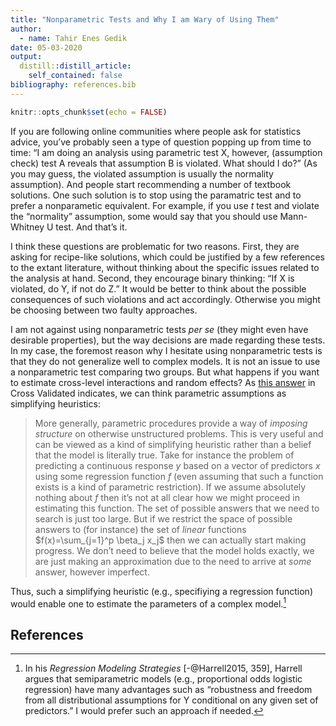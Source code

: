 ```yaml
---
title: "Nonparametric Tests and Why I am Wary of Using Them"
author:
  - name: Tahir Enes Gedik
date: 05-03-2020
output:
  distill::distill_article:
    self_contained: false
bibliography: references.bib
---
```



```r
knitr::opts_chunk$set(echo = FALSE)
```

If you are following online communities where people ask for statistics advice, you've probably seen a type of question popping up from time to time: "I am doing an analysis using parametric test X, however, (assumption check) test A reveals that assumption B is violated. What should I do?" (As you may guess, the violated assumption is usually the normality assumption). And people start recommending a number of textbook solutions. One such solution is to stop using the paramatric test and to prefer a nonparametic equivalent. For example, if you use $t$ test and violate the "normality" assumption, some would say that you should use Mann-Whitney U test. And that's it. 

I think these questions are problematic for two reasons. First, they are asking for recipe-like solutions, which could be justified by a few references to the extant literature, without thinking about the specific issues related to the analysis at hand. Second, they encourage binary thinking: "If X is violated, do Y, if not do Z." It would be better to think about the possible consequences of such violations and act accordingly. Otherwise you might be choosing between two faulty approaches. 

I am not against using nonparametric tests *per se* (they might even have desirable properties), but the way decisions are made regarding these tests. <!--Below you can see a personal list of why the use nonparametric tests is not warranted: Below I listed some reasons why I am wary of using nonparametric tests.--> In my case, the foremost reason why I hesitate using nonparametric tests is that they do not generalize well to complex models. It is not an issue to use a nonparametric test comparing two groups. But what happens if you want to estimate cross-level interactions and random effects? As [this answer](https://stats.stackexchange.com/a/163948) in Cross Validated indicates, we can think parametric assumptions as simplifying heuristics: 

> More generally, parametric procedures provide a way of *imposing structure* on otherwise unstructured problems. This is very useful and can be viewed as a kind of simplifying heuristic rather than a belief that the model is literally true. Take for instance the problem of predicting a continuous response $y$ based on a vector of predictors $x$ using some regression function $f$ (even assuming that such a function exists is a kind of parametric restriction). If we assume absolutely nothing about $f$ then it's not at all clear how we might proceed in estimating this function. The set of possible answers that we need to search is just too large. But if we restrict the space of possible answers to (for instance) the set of *linear* functions $f(x)=\sum_{j=1}^p \beta_j x_j$ then we can actually start making progress. We don't need to believe that the model holds exactly, we are just making an approximation due to the need to arrive at *some* answer, however imperfect.

Thus, such a simplifying heuristic (e.g., specifiying a regression function) would enable one to estimate the parameters of a complex model.[^1]



[^1]: In his *Regression Modeling Strategies* [-@Harrell2015, 359], Harrell argues that semiparametric models (e.g., proportional odds logistic regression) have many advantages such as "robustness and freedom from all distributional assumptions for Y conditional on any given set of predictors." I would prefer such an approach if needed. 

## References

<!--I am not working with experimental data but if I were, I would probably be worried the fact that parametric and nonparametric tests usually have different nulls.-->


